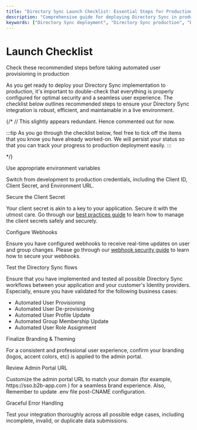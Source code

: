 ```yaml
---
title: "Directory Sync Launch Checklist: Essential Steps for Production Deployment"
description: "Comprehensive guide for deploying Directory Sync in production environments. Learn crucial steps to ensure optimal security, seamless user experience, and robust configuration for your Directory Sync implementation."
keywords: ["Directory Sync deployment", "Directory Sync production", "Directory Sync security", "Directory Sync user experience", "Environment variables configuration", "Client secret security", "Redirect URI setup", "Directory Sync branding", "Admin portal customization", "Directory Sync error handling", "B2B application security", "Identity management", "Authentication best practices", "Directory Sync implementation checklist", "Enterprise Directory Sync deployment"]
---
```

# Launch Checklist

<Subtitle>
    Check these recommended steps before taking automated user provisioning in production
</Subtitle>

As you get ready to deploy your Directory Sync implementation to production, it's important to double-check that everything is properly configured for optimal security and a seamless user experience. The checklist below outlines recommended steps to ensure your Directory Sync integration is robust, efficient, and maintainable in a live environment.

{/*
// This slightly appears redundant. Hence commented out for now.

<div className="page_right_hint">
:::tip
As you go through the checklist below, feel free to tick off the items that you know you have already worked-on. We will persist your status so that you can track your progress to production deployment easily.
:::
</div>

*/}

<LabeledCheckbox id="1"> Use appropriate environment variables </LabeledCheckbox>

Switch from development to production credentials, including the Client ID, Client Secret, and Environment URL.

<LabeledCheckbox id="2"> Secure the Client Secret </LabeledCheckbox>

Your client secret is akin to a key to your application. Secure it with the utmost care. Go through our [best practices guide](/sso/guides/key-concepts/manage-client-secrets) to learn how to manage the client secrets safely and securely.

<LabeledCheckbox id="3"> Configure Webhooks </LabeledCheckbox>

Ensure you have configured webhooks to receive real-time updates on user and group changes. Please go through our [webhook security guide](/dir-sync/webhooks#webhook-security) to learn how to secure your webhooks.

<LabeledCheckbox id="4"> Test the Directory Sync flows </LabeledCheckbox>

Ensure that you have implemented and tested all possible Directory Sync workflows between your application and your customer's Identity providers. Especially, ensure you have validated for the following business cases:

- Automated User Provisioning
- Automated User De-provisioning
- Automated User Profile Update
- Automated Group Membership Update
- Automated User Role Assignment

<LabeledCheckbox id="5"> Finalize Branding & Theming </LabeledCheckbox>

For a consistent and professional user experience, confirm your branding (logos, accent colors, etc) is applied to the admin portal.

<LabeledCheckbox id="6"> Review Admin Portal URL </LabeledCheckbox>

Customize the admin portal URL to match your domain (for example, <SimpleCode>https:<span></span>//sso.b2b-app.com </SimpleCode>) for a seamless brand experience. Also, Remember to update <SimpleCode>.env</SimpleCode> file post-CNAME configuration.

<LabeledCheckbox id="7"> Graceful Error Handling </LabeledCheckbox>

Test your integration thoroughly across all possible edge cases, including incomplete, invalid, or duplicate data submissions.
